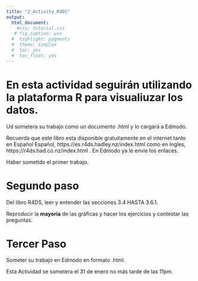 ```yaml
---
title: "2_Activity_R4DS"
output:
  html_document:
    #css: tutorial.css
   # fig_caption: yes
  #  highlight: pygments
  #  theme: simplex
  #  toc: yes
  #  toc_float: yes
---
```


# En esta actividad seguirán utilizando la plataforma R para visualiuzar los datos.  
Ud sometera su trabajo como un documento .html y lo cargará a Edmodo.


Recuerda que este libro esta disponible gratuitamente en el internet tanto en Español Español, https://es.r4ds.hadley.nz/index.html como en Ingles, https://r4ds.had.co.nz/index.html . En Edmodo ya le envie los enlaces.


Haber sometido el primer trabajo.

# Segundo paso
Del libro R4DS, leer y entender las secciones 3.4 HASTA 3.6.1.

Reproducir la **mayoria** de las gráficas y hacer los ejercicios y contestar las preguntas.


# Tercer Paso

Someter su trabajo en Edmodo en formato .html.

Esta Actividad se sometera el 31 de enero no más tarde de las 11pm.  